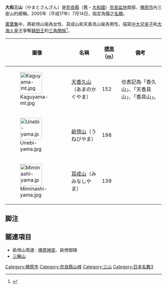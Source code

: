 '''大和三山'''（やまとさんざん）是[[奈良縣|奈良縣]]（舊・[[大和國|大和國]]）[[奈良盆地|奈良盆地]]南部、[[橿原市|橿原市]]內三座山的總稱。2005年（平成17年）7月14日，指定為國之[[名勝_(日本)|名勝]]。

[[萬葉集|萬葉集]]中，將畝傍山喻為女性、耳成山和天香具山喻為男性，描寫[[中大兄皇子|中大兄皇子]]和[[大海人皇子|大海人皇子]]爭奪[[額田王|額田王]]的[[三角關係|三角關係]]<ref>{{Cite web |url=http://www.city.kashihara.nara.jp/kankou/spot/yama/yamato.html |title=橿原市－観光－観光スポット－大和三山 |access-date=2009-12-24 |archive-date=2010-07-14 |archive-url=https://web.archive.org/web/20100714130540/http://www.city.kashihara.nara.jp/kankou/spot/yama/yamato.html |dead-url=no }}</ref>。

{| class="wikitable"
!圖像
!名稱
![[標高|標高]]<br>（[[m|m]]）
!備考
|-
|[[File:Kaguyama-mt.jpg|70px]]
|[[天香久山|天香久山]]（あまのかぐやま）
|152
|也表記為「香久山」、「天香具山」、「香具山」。
|-
|[[File:Unebi-yama.jpg|70px]]
|[[畝傍山|畝傍山]]（うねびやま）
|198
|
|-
|[[File:Miminashi-yama.jpg|70px]]
|[[耳成山|耳成山]]（みみなしやま）
|139
|
|}

== 脚注 ==
{{Reflist}}

== 關連項目 ==
* 畝傍山周邊 : [[橿原神宮|橿原神宮]]、畝傍御陵
* [[三輪山|三輪山]]

[[Category:橿原市|Category:橿原市]]
[[Category:奈良縣山峰|Category:奈良縣山峰]]
[[Category:三山|Category:三山]]
[[Category:日本名數3|Category:日本名數3]]